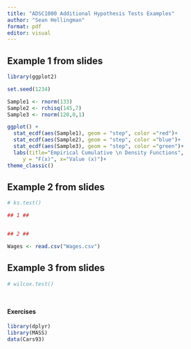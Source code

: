 ```yaml
---
title: "ADSC1000 Additional Hypothesis Tests Examples"
author: "Sean Hellingman"
format: pdf
editor: visual
---
```


## Example 1 from slides

```r

library(ggplot2)

set.seed(1234)

Sample1 <- rnorm(133)
Sample2 <- rchisq(145,7)
Sample3 <- rnorm(120,0,1)

ggplot() + 
  stat_ecdf(aes(Sample1), geom = "step", color ="red")+
  stat_ecdf(aes(Sample2), geom = "step", color ="blue")+
  stat_ecdf(aes(Sample3), geom = "step", color ="green")+
  labs(title="Empirical Cumulative \n Density Functions",
     y = "F(x)", x="Value (x)")+
theme_classic()


```

## Example 2 from slides

```r

# ks.test()

## 1 ##


## 2 ##

Wages <- read.csv("Wages.csv")


```

## Example 3 from slides

```r

# wilcox.test()




```

#### Exercises

```r

library(dplyr)
library(MASS)
data(Cars93)




```
